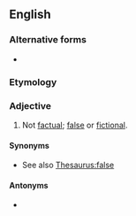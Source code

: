 ==English==

===Alternative forms===
* {{l|en|non-factual}}

===Etymology===
{{prefix|en|non|factual}}

===Adjective===
{{en-adj|-}}

# Not [[factual]]; [[false]] or [[fictional]].

====Synonyms====
* See also [[Thesaurus:false]]

====Antonyms====
* {{l|en|factual}}